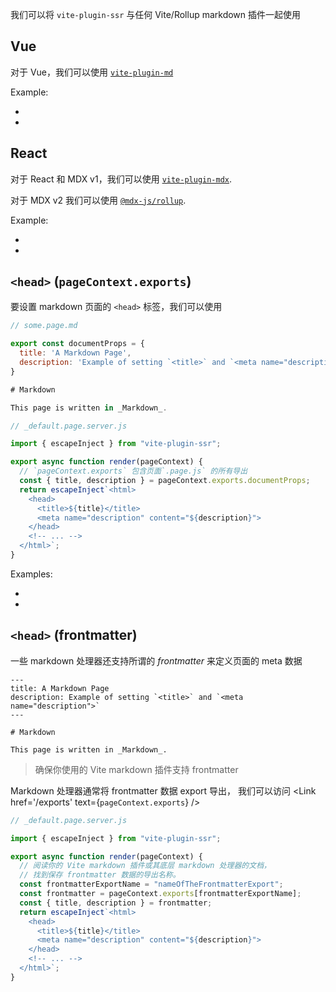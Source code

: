 
我们可以将 `vite-plugin-ssr` 与任何 Vite/Rollup markdown 插件一起使用

## Vue

对于 Vue，我们可以使用 [`vite-plugin-md`](https://github.com/antfu/vite-plugin-md)

Example:

- <RepoLink path='/examples/vue-full/vite.config.ts' />
- <RepoLink path='/examples/vue-full/pages/markdown.page.md' />

## React

对于 React 和 MDX v1，我们可以使用 [`vite-plugin-mdx`](https://github.com/brillout/vite-plugin-mdx).

对于 MDX v2 我们可以使用 [`@mdx-js/rollup`](https://mdxjs.com/packages/rollup/).

Example:

- <RepoLink path='/examples/react-full/vite.config.ts' />
- <RepoLink path='/examples/react-full/pages/markdown.page.mdx' />

## `<head>` (`pageContext.exports`)

要设置 markdown 页面的 `<head>` 标签，我们可以使用 <Link href="/exports" text="Custom Export" />

```js
// some.page.md

export const documentProps = {
  title: 'A Markdown Page',
  description: 'Example of setting `<title>` and `<meta name="description">`'
}

# Markdown

This page is written in _Markdown_.
```

```js
// _default.page.server.js

import { escapeInject } from "vite-plugin-ssr";

export async function render(pageContext) {
  // `pageContext.exports` 包含页面`.page.js` 的所有导出
  const { title, description } = pageContext.exports.documentProps;
  return escapeInject`<html>
    <head>
      <title>${title}</title>
      <meta name="description" content="${description}">
    </head>
    <!-- ... -->
  </html>`;
}
```

Examples:

- <RepoLink path='/examples/react-full/pages/markdown.page.md' />
- <RepoLink path='/examples/vue-full/pages/markdown.page.md' />

## `<head>` (frontmatter)

一些 markdown 处理器还支持所谓的 _frontmatter_ 来定义页面的 meta 数据

```
---
title: A Markdown Page
description: Example of setting `<title>` and `<meta name="description">`
---

# Markdown

This page is written in _Markdown_.
```

> 确保你使用的 Vite markdown 插件支持 frontmatter

Markdown 处理器通常将 frontmatter 数据 export 导出，
我们可以访问 <Link href='/exports' text={<code>pageContext.exports</code>} />

```js
// _default.page.server.js

import { escapeInject } from "vite-plugin-ssr";

export async function render(pageContext) {
  // 阅读你的 Vite markdown 插件或其底层 markdown 处理器的文档，
  // 找到保存 frontmatter 数据的导出名称。
  const frontmatterExportName = "nameOfTheFrontmatterExport";
  const frontmatter = pageContext.exports[frontmatterExportName];
  const { title, description } = frontmatter;
  return escapeInject`<html>
    <head>
      <title>${title}</title>
      <meta name="description" content="${description}">
    </head>
    <!-- ... -->
  </html>`;
}
```
